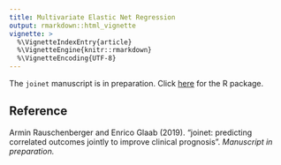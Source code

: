 ```yaml
---
title: Multivariate Elastic Net Regression
output: rmarkdown::html_vignette
vignette: >
  %\VignetteIndexEntry{article}
  %\VignetteEngine{knitr::rmarkdown}
  %\VignetteEncoding{UTF-8}
---
```


The `joinet` manuscript is in preparation. Click [here](https://CRAN.R-project.org/package=joinet) for the R package.

## Reference

Armin Rauschenberger and Enrico Glaab (2019). "joinet: predicting correlated outcomes jointly to improve clinical prognosis". *Manuscript in preparation.*
